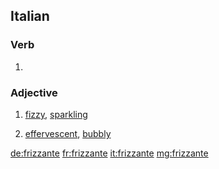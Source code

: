 ==Italian==

===Verb===
{{head|it|present participle}}

# {{present participle of|frizzare|lang=it|nocat=1}}

===Adjective===
{{it-adj|frizzant|e|i}}

# {{lb|it|of wine}} [[fizzy]], [[sparkling]]
# {{lb|it|of a person}} [[effervescent]], [[bubbly]]

[[de:frizzante]]
[[fr:frizzante]]
[[it:frizzante]]
[[mg:frizzante]]